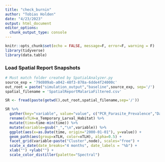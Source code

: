 ```yaml
---
title: "check_burnin"
author: "Tobias Holden"
date: "4/23/2023"
output: html_document
editor_options: 
  chunk_output_type: console
---
```


```r
knitr::opts_chunk$set(echo = FALSE, message=F, error=F, warning = F)
library(tidyverse)
library(data.table)
```

### Load Spatial Report Snapshots

```r
# Must match folder created by SpatialAnalyzer.py
source_exp = '79d809ab-a042-48f3-878a-6dde4f24000c'
out_root = paste("simulation_output","baseline",source_exp, sep='/')
spatial_filename = 'SpatialReportMalariaFiltered.csv'

SR <- fread(paste(getwd(),out_root,spatial_filename,sep='/'))

SR %>%
  gather(key="variable", value="value", c("PCR_Parasite_Prevalence","Daily_Bites_Per_Human", "New_Clinical_Cases", "Population")) %>%
  rename(xTLH=x_Temporary_Larval_Habitat) %>%
  mutate(time=time-min(time)) %>%
  mutate(variable=gsub("_","\n",variable)) %>%
  ggplot(aes(x=as.Date(time, origin="2000-01-01"), y=value)) +
  geom_path(aes(group=xTLH, color=xTLH), alpha=0.5) +
  facet_grid(variable~paste("Cluster",node), scales="free") +
  scale_x_date(date_breaks="4 months", date_labels = "%b") + 
  xlab("") +ylab("") +
  scale_color_distiller(palette="Spectral")
```